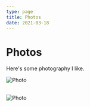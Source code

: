 ```yaml
---
type: page
title: Photos
date: 2021-03-18
---
```


# Photos

Here's some photography I like.


<Image
  src="/images/photo2.jpg"
  alt="Photo"
  width={1125}
  height={750}
  priority
  className="next-image"
/>
<br>
<br>

<Image
  src="/images/photo.jpg"
  alt="Photo"
  width={1125}
  height={750}
  priority
  className="next-image"
/>


